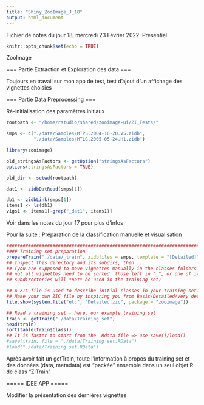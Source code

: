 ```yaml
---
title: "Shiny_ZooImage_J_18"
output: html_document
---
```


Fichier de notes du jour 18, mercredi 23 Février 2022. Présentiel.

```r
knitr::opts_chunk$set(echo = TRUE)
```

ZooImage

=== Partie Extraction et Exploration des data ===

Toujours en travail sur mon app de test, test d'ajout d'un affichage des vignettes choisies


=== Partie Data Preprocessing ===

Ré-initialisation des paramètres initiaux

```r
rootpath <- "/home/rstudio/shared/zooimage-ui/ZI_Tests/"

smps <- c("./data/Samples/MTPS.2004-10-20.V5.zidb",
          "./data/Samples/MTLG.2005-05-24.H1.zidb")

library(zooimage)

old_stringsAsFactors <- getOption("stringsAsFactors")
options(stringsAsFactors = TRUE)

old_dir <- setwd(rootpath)

dat1 <- zidbDatRead(smps[1])

db1 <- zidbLink(smps[1])
items1 <- ls(db1)
vigs1 <- items1[-grep("_dat1", items1)]
```
Voir dans les notes du jour 17 pour plus d'infos


Pour la suite : Préparation de la classification manuelle et visualisation

```r
################################################################################
#### Training set preparation
prepareTrain("./data/_train", zidbfiles = smps, template = "[Detailed]")
## Inspect this directory and its subdirs, then ...
## (you are supposed to move vignettes manually in the classes folders now;
## not all vignettes need to be sorted: those left in "_", or one of its
## subdirectories will *not* be used in the training set)

## A ZIC file is used to describe initial classes in your training set.
## Make your own ZIC file by inspiring you from Basic/Detailed/Very detailed
file.show(system.file("etc", "Detailed.zic", package = "zooimage"))

## Read a training set - here, our example training set
train <- getTrain("./data/Training set")
head(train)
sort(table(train$Class))
## It is faster to start from the .Rdata file => use save()/load()
#save(train, file = "./data/Training set.RData")
#load("./data/Training set.RData")
```

Après avoir fait un getTrain, toute l'information à propos du training set et des données (data, metadata) est "packée" ensemble dans un seul objet R de class "ZITrain"


===== IDEE APP =====

Modifier la présentation des dernières vignettes
